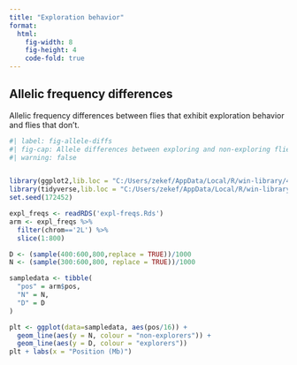 ```yaml
---
title: "Exploration behavior"
format:
  html:
    fig-width: 8
    fig-height: 4
    code-fold: true
---
```


## Allelic frequency differences

Allelic frequency differences between flies that exhibit exploration behavior and flies that don't.

```r
#| label: fig-allele-diffs
#| fig-cap: Allele differences between exploring and non-exploring flies. 
#| warning: false


library(ggplot2,lib.loc = "C:/Users/zekef/AppData/Local/R/win-library/4.2")
library(tidyverse,lib.loc = "C:/Users/zekef/AppData/Local/R/win-library/4.2")
set.seed(172452)

expl_freqs <- readRDS('expl-freqs.Rds')
arm <- expl_freqs %>% 
  filter(chrom=='2L') %>% 
  slice(1:800)

D <- (sample(400:600,800,replace = TRUE))/1000
N <- (sample(300:600,800, replace = TRUE))/1000

sampledata <- tibble(
  "pos" = arm$pos,
  "N" = N,
  "D" = D
)

plt <- ggplot(data=sampledata, aes(pos/16)) + 
  geom_line(aes(y = N, colour = "non-explorers")) +
  geom_line(aes(y = D, colour = "explorers"))
plt + labs(x = "Position (Mb)")

```
